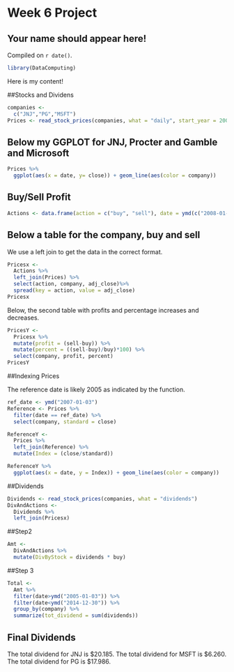 # Week 6 Project

## Your name should appear here!

<!-- leave this material as is -->
Compiled on `r date()`.

```r
library(DataComputing)
```
<!-- put your content after this line -->

Here is my content!

##Stocks and Dividens 

```r
companies <- 
  c("JNJ","PG","MSFT") 
Prices <- read_stock_prices(companies, what = "daily", start_year = 2000, end_year = 2015)
```

## Below my GGPLOT for JNJ, Procter and Gamble and Microsoft 

```r
Prices %>%
  ggplot(aes(x = date, y= close)) + geom_line(aes(color = company))
```

## Buy/Sell Profit 

```r
Actions <- data.frame(action = c("buy", "sell"), date = ymd(c("2008-01-03", "2012-12-28")))
```

## Below a table for the company, buy and sell 
We use a left join to get the data in the correct format. 

```r
Pricesx <- 
  Actions %>%
  left_join(Prices) %>%
  select(action, company, adj_close)%>%
  spread(key = action, value = adj_close)
Pricesx
```

Below, the second table with profits and percentage increases and decreases. 

```r
PricesY <-
  Pricesx %>%
  mutate(profit = (sell-buy)) %>%
  mutate(percent = ((sell-buy)/buy)*100) %>%
  select(company, profit, percent)
PricesY
```


##Indexing Prices

The reference date is likely 2005 as indicated by the function. 


```r
ref_date <- ymd("2007-01-03")
Reference <- Prices %>%
  filter(date == ref_date) %>%
  select(company, standard = close)

ReferenceY <-
  Prices %>%
  left_join(Reference) %>%
  mutate(Index = (close/standard))
```

```r
ReferenceY %>%
  ggplot(aes(x = date, y = Index)) + geom_line(aes(color = company))
```

##Dividends

```r
Dividends <- read_stock_prices(companies, what = "dividends") 
DivAndActions <- 
  Dividends %>%
  left_join(Pricesx)
```

##Step2 

```r
Amt <-
  DivAndActions %>%
  mutate(DivByStock = dividends * buy)
```

##Step 3 

```r
Total <- 
  Amt %>%
  filter(date>ymd("2005-01-03")) %>% 
  filter(date<ymd("2014-12-30")) %>%
  group_by(company) %>%
  summarize(tot_dividend = sum(dividends))
```

## Final Dividends

The total dividend for JNJ is $20.185.
The total dividend for MSFT is $6.260.
The total dividend for PG is $17.986. 
